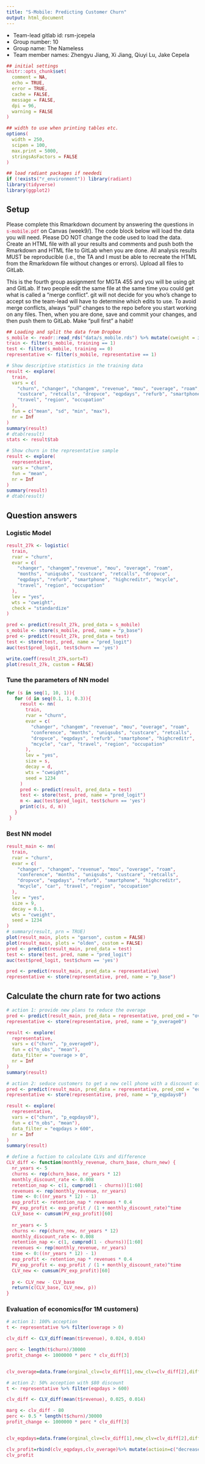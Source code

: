 ```yaml
---
title: "S-Mobile: Predicting Customer Churn"
output: html_document
---
```


* Team-lead gitlab id: rsm-jcepela
* Group number: 10
* Group name: The Nameless
* Team member names: Zhengyu Jiang, Xi Jiang, Qiuyi Lu, Jake Cepela

```r
## initial settings
knitr::opts_chunk$set(
  comment = NA,
  echo = TRUE,
  error = TRUE,
  cache = FALSE,
  message = FALSE,
  dpi = 96,
  warning = FALSE
)

## width to use when printing tables etc.
options(
  width = 250,
  scipen = 100,
  max.print = 5000,
  stringsAsFactors = FALSE
)

## load radiant packages if neededi
if (!exists("r_environment")) library(radiant)
library(tidyverse)
library(ggplot2)
```

<style>
.btn, .form-control, pre, code, pre code {
  border-radius: 4px;
}
.table {
  width: auto;
}
ul, ol {
  padding-left: 18px;
}
code, pre, pre code {
  overflow: auto;
  white-space: pre;
  word-wrap: normal;
}
code {
  color: #c7254e;
  background-color: #f9f2f4;
}
pre {
  background-color: #ffffff;
}
</style>

## Setup

Please complete this Rmarkdown document by answering the questions in `s-mobile.pdf` on Canvas (week9/). The code block below will load the data you will need. Please DO NOT change the code used to load the data. Create an HTML file with all your results and comments and push both the Rmarkdown and HTML file to GitLab when you are done. All analysis results MUST be reproducible (i.e., the TA and I must be able to recreate the HTML from the Rmarkdown file without changes or errors). Upload all files to GitLab.

This is the fourth group assignment for MGTA 455 and you will be using git and GitLab. If two people edit the same file at the same time you could get what is called a "merge conflict". git will not decide for you who's change to accept so the team-lead will have to determine which edits to use. To avoid merge conflicts, always "pull" changes to the repo before you start working on any files. Then, when you are done, save and commit your changes, and then push them to GitLab. Make "pull first" a habit!

```r
## Loading and split the data from Dropbox
s_mobile <- readr::read_rds("data/s_mobile.rds") %>% mutate(cweight = ifelse(churn == "yes", 1L, 49L))
train <- filter(s_mobile, training == 1)
test <- filter(s_mobile, training == 0)
representative <- filter(s_mobile, representative == 1)
```


```r
# Show descriptive statistics in the training data
result <- explore(
  train, 
  vars = c(
    "churn", "changer", "changem", "revenue", "mou", "overage", "roam", "conference", "months", "uniqsubs",
    "custcare", "retcalls", "dropvce", "eqpdays", "refurb", "smartphone", "highcreditr", "mcycle", "car",
    "travel", "region", "occupation"
  ), 
  fun = c("mean", "sd", "min", "max"),
  nr = Inf
)
summary(result)
# dtab(result)
stats <- result$tab
```

```r
# Show churn in the representative sample
result <- explore(
  representative, 
  vars = "churn", 
  fun = "mean",
  nr = Inf
)
summary(result)
# dtab(result)
```

## Question answers

### Logistic Model

```r
result_27k <- logistic(
  train, 
  rvar = "churn", 
  evar = c(
    "changer", "changem","revenue", "mou", "overage", "roam", 
    "months", "uniqsubs", "custcare", "retcalls", "dropvce", 
    "eqpdays", "refurb", "smartphone", "highcreditr", "mcycle", 
    "travel", "region", "occupation"
  ), 
  lev = "yes", 
  wts = "cweight", 
  check = "standardize"
)

pred <- predict(result_27k, pred_data = s_mobile)
s_mobile <- store(s_mobile, pred, name = "p_base")
pred <- predict(result_27k, pred_data = test)
test <- store(test, pred, name = "pred_logit")
auc(test$pred_logit, test$churn == 'yes')

write.coeff(result_27k,sort=T)
plot(result_27k, custom = FALSE)
```

### Tune the parameters of NN model

```r
for (s in seq(1, 10, 1)){
   for (d in seq(0.1, 1, 0.3)){
     result <- nn(
       train, 
       rvar = "churn", 
       evar = c(
         "changer", "changem", "revenue", "mou", "overage", "roam", 
         "conference", "months", "uniqsubs", "custcare", "retcalls", 
         "dropvce", "eqpdays", "refurb", "smartphone", "highcreditr", 
         "mcycle", "car", "travel", "region", "occupation"
       ), 
       lev = "yes", 
       size = s, 
       decay = d, 
       wts = "cweight", 
       seed = 1234
     )
     pred <- predict(result, pred_data = test)
     test <- store(test, pred, name = "pred_logit")
     m <- auc(test$pred_logit, test$churn == 'yes')
     print(c(s, d, m))
   }
 }
```

### Best NN model

```r
result_main <- nn(
  train, 
  rvar = "churn", 
  evar = c(
    "changer", "changem", "revenue", "mou", "overage", "roam", 
    "conference", "months", "uniqsubs", "custcare", "retcalls", 
    "dropvce", "eqpdays", "refurb", "smartphone", "highcreditr", 
    "mcycle", "car", "travel", "region", "occupation"
  ), 
  lev = "yes", 
  size = 9, 
  decay = 0.1,
  wts = "cweight", 
  seed = 1234
)
# summary(result, prn = TRUE)
plot(result_main, plots = "garson", custom = FALSE)
plot(result_main, plots = "olden", custom = FALSE)
pred <- predict(result_main, pred_data = test)
test <- store(test, pred, name = "pred_logit")
auc(test$pred_logit, test$churn == 'yes')

pred <- predict(result_main, pred_data = representative)
representative <- store(representative, pred, name = "p_base")
```

## Calculate the churn rate for two actions

```r
# action 1: provide new plans to reduce the overage
pred <- predict(result_main, pred_data = representative, pred_cmd = "overage = 0")
representative <- store(representative, pred, name = "p_overage0")

result <- explore(
  representative, 
  vars = c("churn", "p_overage0"), 
  fun = c("n_obs", "mean"),
  data_filter = "overage > 0", 
  nr = Inf
)
summary(result)

# action 2: seduce customers to get a new cell phone with a discount of $80
pred <- predict(result_main, pred_data = representative, pred_cmd = "eqpdays = 0")
representative <- store(representative, pred, name = "p_eqpdays0")

result <- explore(
  representative, 
  vars = c("churn", "p_eqpdays0"), 
  fun = c("n_obs", "mean"),
  data_filter = "eqpdays > 600", 
  nr = Inf
)
summary(result)
```


```r
# define a fuction to calculate CLVs and difference
CLV_diff <- function(monthly_revenue, churn_base, churn_new) {
  nr_years <- 5
  churns <- rep(churn_base, nr_years * 12)
  monthly_discount_rate <- 0.008
  retention_nap <- c(1, cumprod(1 - churns))[1:60]
  revenues <- rep(monthly_revenue, nr_years)
  time <- 0:((nr_years * 12) - 1)
  exp_profit <- retention_nap * revenues * 0.4
  PV_exp_profit <- exp_profit / (1 + monthly_discount_rate)^time
  CLV_base <- cumsum(PV_exp_profit)[60]
  
  nr_years <- 5
  churns <- rep(churn_new, nr_years * 12)
  monthly_discount_rate <- 0.008
  retention_nap <- c(1, cumprod(1 - churns))[1:60]
  revenues <- rep(monthly_revenue, nr_years)
  time <- 0:((nr_years * 12) - 1)
  exp_profit <- retention_nap * revenues * 0.4
  PV_exp_profit <- exp_profit / (1 + monthly_discount_rate)^time
  CLV_new <- cumsum(PV_exp_profit)[60]
  
  p <- CLV_new - CLV_base
  return(c(CLV_base, CLV_new, p))
}
```

### Evaluation of economics(for 1M customers)

```r
# action 1: 100% acception
t <- representative %>% filter(overage > 0)

clv_diff <- CLV_diff(mean(t$revenue), 0.024, 0.014)

perc <- length(t$churn)/30000
profit_change <- 1000000 * perc * clv_diff[3]


clv_overage=data.frame(orginal_clv=clv_diff[1],new_clv=clv_diff[2],diff_clv=clv_diff[3],scaled_profit=profit_change)

# action 2: 50% acception with $80 discount
t <- representative %>% filter(eqpdays > 600)

clv_diff <- CLV_diff(mean(t$revenue), 0.025, 0.014)

marg <- clv_diff - 80
perc <- 0.5 * length(t$churn)/30000
profit_change <- 1000000 * perc * clv_diff[3]


clv_eqpdays=data.frame(orginal_clv=clv_diff[1],new_clv=clv_diff[2],diff_clv=clv_diff[3],scaled_profit=profit_change)

clv_profit=rbind(clv_eqpdays,clv_overage)%>% mutate(actioin=c("decrease eqpdays","decrease overage"))
clv_profit

```

